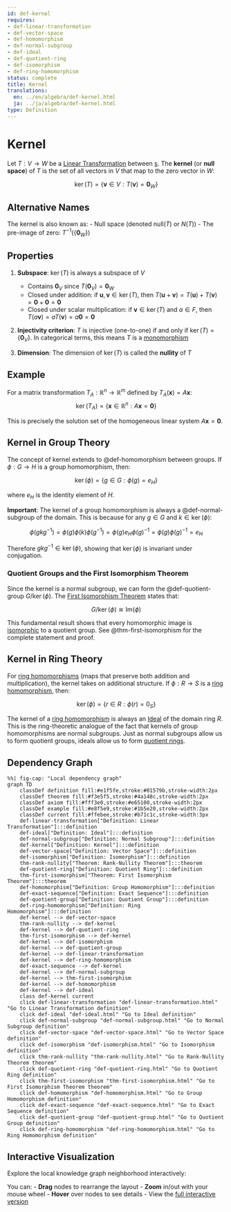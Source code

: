 ```yaml
---
id: def-kernel
requires:
- def-linear-transformation
- def-vector-space
- def-homomorphism
- def-normal-subgroup
- def-ideal
- def-quotient-ring
- def-isomorphism
- def-ring-homomorphism
status: complete
title: Kernel
translations:
  en: ../en/algebra/def-kernel.html
  ja: ../ja/algebra/def-kernel.html
type: Definition
---
```


# Kernel {#def-kernel}

Let $T: V \to W$ be a [Linear Transformation](def-linear-transformation.qmd) between [s](def-vector-space.qmd). The **kernel** (or **null space**) of $T$ is the set of all vectors in $V$ that map to the zero vector in $W$:

$$\ker(T) = \{\mathbf{v} \in V : T(\mathbf{v}) = \mathbf{0}_W\}$$

## Alternative Names

The kernel is also known as:
- Null space (denoted $\text{null}(T)$ or $N(T)$)
- The pre-image of zero: $T^{-1}(\{\mathbf{0}_W\})$

## Properties

1. **Subspace**: $\ker(T)$ is always a subspace of $V$
   - Contains $\mathbf{0}_V$ since $T(\mathbf{0}_V) = \mathbf{0}_W$
   - Closed under addition: if $\mathbf{u}, \mathbf{v} \in \ker(T)$, then $T(\mathbf{u} + \mathbf{v}) = T(\mathbf{u}) + T(\mathbf{v}) = \mathbf{0} + \mathbf{0} = \mathbf{0}$
   - Closed under scalar multiplication: if $\mathbf{v} \in \ker(T)$ and $a \in F$, then $T(a\mathbf{v}) = aT(\mathbf{v}) = a\mathbf{0} = \mathbf{0}$

2. **Injectivity criterion**: $T$ is injective (one-to-one) if and only if $\ker(T) = \{\mathbf{0}_V\}$. In categorical terms, this means $T$ is a [monomorphism](../category-theory/def-monomorphism.qmd)

3. **Dimension**: The dimension of $\ker(T)$ is called the **nullity** of $T$

## Example

For a matrix transformation $T_A: \mathbb{R}^n \to \mathbb{R}^m$ defined by $T_A(\mathbf{x}) = A\mathbf{x}$:
$$\ker(T_A) = \{\mathbf{x} \in \mathbb{R}^n : A\mathbf{x} = \mathbf{0}\}$$

This is precisely the solution set of the homogeneous linear system $A\mathbf{x} = \mathbf{0}$.

## Kernel in Group Theory

The concept of kernel extends to @def-homomorphism between groups. If $\phi: G \to H$ is a group homomorphism, then:

$$\ker(\phi) = \{g \in G : \phi(g) = e_H\}$$

where $e_H$ is the identity element of $H$.

**Important**: The kernel of a group homomorphism is always a @def-normal-subgroup of the domain. This is because for any $g \in G$ and $k \in \ker(\phi)$:

$$\phi(gkg^{-1}) = \phi(g)\phi(k)\phi(g^{-1}) = \phi(g)e_H\phi(g)^{-1} = \phi(g)\phi(g)^{-1} = e_H$$

Therefore $gkg^{-1} \in \ker(\phi)$, showing that $\ker(\phi)$ is invariant under conjugation.

### Quotient Groups and the First Isomorphism Theorem

Since the kernel is a normal subgroup, we can form the @def-quotient-group $G/\ker(\phi)$. The [First Isomorphism Theorem](thm-first-isomorphism.qmd) states that:

$$G/\ker(\phi) \cong \text{Im}(\phi)$$

This fundamental result shows that every homomorphic image is [isomorphic](def-isomorphism.qmd) to a quotient group. See @thm-first-isomorphism for the complete statement and proof.

## Kernel in Ring Theory

For [ring homomorphisms](def-ring-homomorphism.qmd) (maps that preserve both addition and multiplication), the kernel takes on additional structure. If $\phi: R \to S$ is a [ring homomorphism](def-ring-homomorphism.qmd), then:

$$\ker(\phi) = \{r \in R : \phi(r) = 0_S\}$$

The kernel of a [ring homomorphism](def-ring-homomorphism.qmd) is always an [Ideal](def-ideal.qmd) of the domain ring $R$. This is the ring-theoretic analogue of the fact that kernels of group homomorphisms are normal subgroups. Just as normal subgroups allow us to form quotient groups, ideals allow us to form [quotient rings](def-quotient-ring.qmd).

## Dependency Graph

```mermaid
%%| fig-cap: "Local dependency graph"
graph TD
    classDef definition fill:#e1f5fe,stroke:#01579b,stroke-width:2px
    classDef theorem fill:#f3e5f5,stroke:#4a148c,stroke-width:2px
    classDef axiom fill:#fff3e0,stroke:#e65100,stroke-width:2px
    classDef example fill:#e8f5e9,stroke:#1b5e20,stroke-width:2px
    classDef current fill:#ffebee,stroke:#b71c1c,stroke-width:3px
    def-linear-transformation["Definition: Linear Transformation"]:::definition
    def-ideal["Definition: Ideal"]:::definition
    def-normal-subgroup["Definition: Normal Subgroup"]:::definition
    def-kernel["Definition: Kernel"]:::definition
    def-vector-space["Definition: Vector Space"]:::definition
    def-isomorphism["Definition: Isomorphism"]:::definition
    thm-rank-nullity["Theorem: Rank-Nullity Theorem"]:::theorem
    def-quotient-ring["Definition: Quotient Ring"]:::definition
    thm-first-isomorphism["Theorem: First Isomorphism Theorem"]:::theorem
    def-homomorphism["Definition: Group Homomorphism"]:::definition
    def-exact-sequence["Definition: Exact Sequence"]:::definition
    def-quotient-group["Definition: Quotient Group"]:::definition
    def-ring-homomorphism["Definition: Ring Homomorphism"]:::definition
    def-kernel --> def-vector-space
    thm-rank-nullity --> def-kernel
    def-kernel --> def-quotient-ring
    thm-first-isomorphism --> def-kernel
    def-kernel --> def-isomorphism
    def-kernel --> def-quotient-group
    def-kernel --> def-linear-transformation
    def-kernel --> def-ring-homomorphism
    def-exact-sequence --> def-kernel
    def-kernel --> def-normal-subgroup
    def-kernel --> thm-first-isomorphism
    def-kernel --> def-homomorphism
    def-kernel --> def-ideal
    class def-kernel current
    click def-linear-transformation "def-linear-transformation.html" "Go to Linear Transformation definition"
    click def-ideal "def-ideal.html" "Go to Ideal definition"
    click def-normal-subgroup "def-normal-subgroup.html" "Go to Normal Subgroup definition"
    click def-vector-space "def-vector-space.html" "Go to Vector Space definition"
    click def-isomorphism "def-isomorphism.html" "Go to Isomorphism definition"
    click thm-rank-nullity "thm-rank-nullity.html" "Go to Rank-Nullity Theorem theorem"
    click def-quotient-ring "def-quotient-ring.html" "Go to Quotient Ring definition"
    click thm-first-isomorphism "thm-first-isomorphism.html" "Go to First Isomorphism Theorem theorem"
    click def-homomorphism "def-homomorphism.html" "Go to Group Homomorphism definition"
    click def-exact-sequence "def-exact-sequence.html" "Go to Exact Sequence definition"
    click def-quotient-group "def-quotient-group.html" "Go to Quotient Group definition"
    click def-ring-homomorphism "def-ring-homomorphism.html" "Go to Ring Homomorphism definition"
```

## Interactive Visualization

Explore the local knowledge graph neighborhood interactively:

::: {.graph-viz data-id="def-kernel" data-width="700" data-height="500"}
:::

You can:
- **Drag** nodes to rearrange the layout
- **Zoom** in/out with your mouse wheel
- **Hover** over nodes to see details
- View the [full interactive version](../../output/interactive/en/def-kernel.html){target="_blank"}
